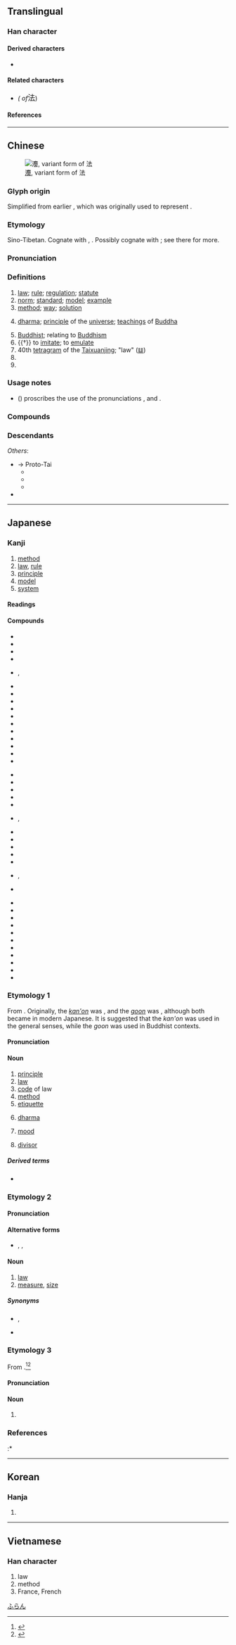 {{character info}}
==Translingual==
{{stroke order|strokes=8}}
{{stroke order|type=animate}}

===Han character===
{{Han char|rn=85|rad=水|as=05|sn=8|four=34131|canj=EGI|ids=⿰氵去}}

====Derived characters====
* {{l|mul|[[𠵽]], [[𭡚]], [[𦝌]], [[琺]], [[鍅]], [[𪶏]], [[𭱇]], [[𬈅]], [[𧇦]], [[𭓼]], [[𦲾]], [[𪾁]], [[𪴹]], [[䦢]], [[𬰂]], [[𢌇]], [[𦝎]], [[𤀢]], [[𪫚]], [[𠎢]]}}

====Related characters====
* {{l|mul|[[灋]]}} ''({{w|Variant Chinese character|Variant}} {{w|Traditional Chinese|traditional form}} of ''<big>法</big>)

====References====
{{Han ref|kx=0616.110|dkj=17290|dj=1010.020|hdz=31579.040|uh=6CD5}}

----

==Chinese==
{{zh-forms|alt=㳒,灋,𢌇,佱,𣳴}}
[[File:灋.jpg|thumb|[[灋]], variant form of 法]]

===Glyph origin===
{{Han etym}}
Simplified from earlier {{zh-l|*灋}}, which was originally used to represent {{och-l|廢|to cast aside; to abrogate}}.

===Etymology===
Sino-Tibetan. Cognate with {{cog|bo|བབས||shape, form, appearance}}, {{m|bo|དབྱིབས||shape, form, figure}}. Possibly cognate with {{och-l|凡|all, general, every; pattern, general rule}}; see there for more.

===Pronunciation===
{{zh-pron
|m=fǎ,fā,fá,fà
|m_note=fǎ - normal pronunciation; fā - used in some colloquial words (e.g. {{zh-l|*法兒|method}} in {{zh-l|[[沒]][[法兒]]}} and {{zh-l|[[想]][[個]][[法兒]]}}); fá - used in {{zh-l|*法子|method}} and {{zh-l|*法兒|method}}; fà - originally Beijing dialect, also a common variant in Taiwan, used for “France; French”
|dg=фа1
|m-s=
|c=faat3
|c-t=
|g=fat6
|h=pfs=fap;gd=fab5
|j=fah4
|mb=huă
|md=huák
|mn=hoat
|mn-t=huab4/huag4
|mn-t_note=huab4 - Chaozhou; huag4 - Shantou
|w=4faq
|x=fa6
|mc=y
|oc=y
|cat=n,a,v,pn
}}

===Definitions===
{{zh-hanzi}}

# [[law]]; [[rule]]; [[regulation]]; [[statute]]
# [[norm]]; [[standard]]; [[model]]; [[example]]
# [[method]]; [[way]]; [[solution]]
# {{lb|zh|Buddhism}} [[dharma]]; [[principle]] of the [[universe]]; [[teaching]]s of [[Buddha]]
#: {{zh-x|末 法 時期|Dharma-ending age}}
# [[Buddhist]]; relating to [[Buddhism]]
# {{†}} to [[imitate]]; to [[emulate]]
# 40th [[tetragram]] of the [[Taixuanjing]]; "law" ([[𝌭]])
# {{zh-short|*法國|France; French}}
# {{surname|zh}}

===Usage notes===
* ''{{w|Xiandai Hanyu Guifan Cidian}}'' ({{w2|zh|pref=《|现代汉语规范词典|suf=》}}) proscribes the use of the pronunciations {{m|cmn|fā}}, {{m|cmn|fá}} and {{m|cmn|fà}}.

===Compounds===
{{zh-der|hide_pron=1|一般法|七字法|七滅諍法|三尺法|三角法|不法|世法|丙字法|中法|主法|乘法|二分法|二進法|代田法|以身試法|伏法|佛法|作法|依法|保定法|保甲法|保險法|保馬法|倒置法|做法|傳法|優選法|八法|公平法|公法|六法|兵法|冷敷法|冷藏法|出版法|刀法|分析法|切分法|切接法|刑法|別法|別無他法|割接法|劈接法|劍法|加法|努庫阿洛法|勞基法|十二進法|十進法|反證法|取法|古法|句法|司法|司馬法|吃法|合法|名法|唱法|商標法|商法|單利法|單法貨制|單行法|單音奏法|國內法|國安法|國旗法|國法|國籍法|國際法|土地法|土法|土笵法|坐法|執法|基本法|壓條法|大圓滿法|大大法法|大學法|大法|如法泡製|如法炮製|妖法|妙法|子法|守法|宗法|官法|家法|實驗法|寫法|寬刑省法|專利法|層壓法|層積法|屬人法|屬地法|峭法|峻法|嵌埋法|工廠法|差法|差異法|布法羅|師法|常態法|常法|幻法|廣法大秤|弄法|引渡法|弘法|強行法|律法|得法|從法|心法|急救法|惜墨法|惡法|想法|憲法|懸法|懺法|成法|戒嚴法|戒法|戰法|戲法|戶籍法|手法|打法|打診法|技法|招法|拳法|拼法|持法|指法|挑花法|捨身求法|提法|摩擦法|撥蠟法|撥鐙法|操法|擬人法|攤平法|政法|效法|敕法|敗法亂紀|教學法|教法|數法|文法|新法|方法|於法無據|明法|普法|普通法|曆法|書法|會計法|服法|末法|枉法|森林法|楷法|槍法|標音法|檢字法|欺公罔法|止血法|正字法|正法|正音法|步法|歷法|歸納法|歸謬法|母法|民法|氮化法|水耕法|沒了法|沒法|法事|法人|法令|法例|法侶|法傚|法像|法償貨幣|法兄|法典|法冠|法出多門|法利賽人|法制|法則|法劍|法力|法務|法化|法印|法句經|法司|法名|法吏|法商|法喜|法器|法國|法坐|法執|法堂|法場|法壇|法外|法天象地|法子|法學|法守|法官|法定|法宮|法家|法寶|法尺|法岸|法帖|法師|法幣|法度|法座|法庫|法庭|法式|法律|法徒|法性|法意|法戒|法拉|法拍屋|法政|法教|法文|法新|法施|法旨|法曲|法書|法曹|法會|法服|法案|法條|法棍|法槌|法橋|法權|法水|法治|法海|法源|法燈|法物|法獄治罪|法王|法理|法環|法界|法盲|法相|法眼|法碼|法礪|法禁|法科|法程|法稱|法筵|法算|法籍|法籙|法系|法紀|法統|法經|法網|法線|法緣|法繩|法繪|法老|法臺|法舟|法航|法船|法苑珠林|法華三昧|法華器|法華宗|法華文句|法華玄義|法華經|法藏|法蘭克福|法蘭絨|法號|法融|法螺|法術|法衣|法製|法西斯|法規|法言|法語|法警|法象|法身|法軍|法輪|法辦|法郎|法部|法酒|法醫|法鈴|法門|法院|法集|法雨|法雲|法順|法馬|法駕|法鼓|活法|派生法|海上法|海法|消保法|淨值法|混汞法|減法|滷法|滾奏法|漸進法|潛盾工法|激將法|灸法|為法自弊|無法|煮法|煩法|熔接法|蒸餾法|熨法|犯法|狩獵法|王法|玩法|現行法|理法|環法|用法|畫法|療法|發聲法|白法|百分法|百法|皴法|盤灌法|盲法|相印法|相法|看法|礦業法|祕法|祖法|票據法|禮法|萬法唯識|私法|稅法|程序法|立法|竺法|筆法|算法|箭法|篩法|約法|經法|線描法|緣法|繩之以法|繼承法|習慣法|胚培養法|腕法|腿法|舞文巧法|芽接法|英法|茶法|著作權法|著法|蔀法|藐法|藥法|補法|複利法|西法|觀察法|解法|言出法隨|記法|訪問法|設法|訴訟法|詞法|詩法|誇張法|語法|說法|論法|諡法|講法|護法|讀法|變法|貪贓壞法|賣法|賭法|走臘法|跑法|身法|軍法|輸入法|辦法|辯證法|逾法|道法|違法|違警罰法|遮眼法|選罷法|邪法|部分法|配分法|針法|鋁熱法|鐵法|長法|門法|陣法|除法|陰影法|陶笵法|障眼法|雅法|電擊法|電檢法|青苗法|非法|章法|類同法|風流調法|食法|骨法|骫法|體法|鬥法|魔法|鹽法|大法螺|司法權|公法人|印度法系|地方法院|國際法人|少年法庭|南宗畫法|北宗畫法|嚴刑峻法|司法院|最高法院|國際私法|執法如山|大法小廉|依法炮製|剛性憲法|大陸法系|司法行政|劫法場|作法自斃|二名法|兩稅法|吹法螺|公司法|合法化|三法司|受賕枉法|做法子|三藏法師|三權憲法|想法子|想方設法|內家拳法|實體法|天心正法|交通法庭|司法官|徇情枉法|司法警察|司法獨立|建築法規|八法頌|帽子戲法|大法師|六法全書|國際公法|勞工立法|執法不阿|五權憲法|國際法庭|小廉大法|家事法庭|官法如爐|中法戰爭|心理療法|孫子兵法|威瑪憲法|不成文法|妖術邪法|好法子|奉公執法|公斷法院|就地正法|大法官|大吹法螺|國際法院|仁昭法外|土法煉鋼|尿療法|四法界|不犯王法|三法印|委任立法|單拼法|不法行為|刑法學|三階佛法|太公兵法|司法機關|化學療法|不法之徒|分身法|兵法家|奉公守法|單行法規|勞工法庭|五位百法|中立法規|不二法門|目無法紀|普法宗|法力無邊|目無王法|死法子|法國菜|法律漏洞|法相宗|法書要錄|水療法|法外施恩|法律審|構詞法|法源寺|現身說法|法定認領|沒辦法|法新社|法律學|正法眼藏|法定血親|社會立法|法家拂士|成文法|權利法案|民俗療法|法網難逃|投影畫法|法度嚴明|柔性憲法|法堂疏|春秋筆法|普法戰爭|發音方法|沒法沒天|特別法|新法算書|戰犯法庭|法定程序|法務部|明法審令|法外行凶|租借法案|科學方法|法性宗|甘露法雨|指數法則|治外法權|知法犯法|海商法|睡眠療法|演算法則|法術無邊|法制局|戊戌變法|法醫學|特別刑法|法外施仁|成文憲法|無法無天|犯法違理|牽引療法|營造法式|沒法子|無法可施|直接立法|摩西律法|法定代理|法定人數|法眼宗|法律行為|法門寺|法理學|法海和尚|法定空地|法國號|治安法庭|氣功療法|沒王法|永字八法|法場換子|撮戲法|毫無章法|正身明法|正法直度|神術妙法|東山法門|書法家|麻衣相法|變盡方法|違法亂紀|貪贓枉法|非法性|觀音法會|聯邦憲法|芳香療法|羅馬法典|立法機關|財團法人|講經說法|食物療法|點描畫法|變法兒|變戲法|談經說法|高等法院|馬奴法典|行政法|飲食療法|陽光法案|軍法從事|墨守成法|難逃法網|統計方法|過贓犯法|立法院|革命法庭|魘魔法|護法戰爭|隆刑峻法|立法委員|行政法院|鹽法道|茅山道法|立法程序|非法行為|背理法|自有辦法|老法子|立法權|閨門禮法|舞文枉法|連記法|美聲唱法|軍法審判|透視畫法|非法行事|行政立法|軍法警察|軍事法庭|血清療法|醫門法律|行政司法|逍遙法外|英法聯軍|非法勾當|舞文弄法|約法三章|聖法|製法|激素替代療法|法不責眾|繩之於法|釋法}}

===Descendants===
{{CJKV||ほう|법|pháp}}
''Others'':
* → Proto-Tai
** {{desc|lo|ແບບ||form; model, standard, example; method; style, manner; brand, type}}
** {{desc|th|แบบ||kind; design, pattern; style; type; model}}
** {{desc|km|បែប||kind, sort, model, type; style, form, shape; aspect; method, way, situation, condition|bor=1}}
* {{desc|vi|phép||rule, custom, usage, method; permission, authorisation; magical power|bor=1}}

----

==Japanese==

===Kanji===
{{ja-kanji|grade=4|rs=水05}}

# [[method]]
# [[law]], [[rule]]
# [[principle]]
# [[model]]
# [[system]]

====Readings====
{{ja-readings
|goon=ほう<ほふ
|kanon=ほう<はふ
|kanyoon=は.っ<はふ, ほっ<ほふ
|kun=おきて-, のっと-る, のり-
|nanori=かず, つね, はかる
}}

====Compounds====
{{top3}}
* {{ja-r|永%字%八%法|えい%じ %はっ%ぽう|the [[w:Eight Principles of Yong|Eight Principles of Yong]]}}
* {{ja-r|法%号|ほう%ごう|gloss=a [[dharma]] [[name]]}}
* {{ja-r|法%案|ほう%あん}}
* {{ja-r|法%印|ほう%いん}}
* {{ja-r|法%衣|ほう%え}}, {{ja-r|法%衣|ほう%い}}
* {{ja-r|法%医%学|ほう%い%がく}}
* {{ja-r|法%王|ほう%おう}}
* {{ja-r|法%皇|ほう%おう}}
* {{ja-r|法%外|ほう%がい}}
* {{ja-r|法%学|ほう%がく}}
* {{ja-r|法%規|ほう%き}}
* {{ja-r|法%事|ほう%じ}}
* {{ja-r|法%術|ほう%じゅつ}}
* {{ja-r|法%人|ほう%じん}}
* {{ja-r|法%則|ほう%そく}}
* {{ja-r|法%定|ほう%てい}}
{{mid3}}
* {{ja-r|法%廷|ほう%てい}}
* {{ja-r|法%典|ほう%てん}}
* {{ja-r|法%度|はっ%と}}
* {{ja-r|法%要|ほう%よう}}
* {{ja-r|法%螺|ほ%ら}}
* {{ja-r|法%力|ほう%りき}}, {{ja-r|法%力|ほう%りょく}}
* {{ja-r|法%律|ほう%りつ}}
* {{ja-r|法%輪|ほう%りん}}
* {{ja-r|加%法|か%ほう}}
* {{ja-r|家%法|か%ほう}}
* {{ja-r|減%法|げん%ぽう}}
* {{ja-r|憲%法|けん%ぽう}}, {{ja-r|憲%法|けん%ぼう}}
* {{ja-r|刑%法|けい%ほう}}
{{mid3}}
* {{ja-r|公%法|こう%ほう}}
* {{ja-r|国%法|こく%ほう}}
* {{ja-r|国%際%法|こく%さい%ほう}}
* {{ja-r|司%法|し%ほう}}
* {{ja-r|私%法|し%ほう}}
* {{ja-r|除%法|じょ%ほう}}
* {{ja-r|商%法|しょう%ほう}}
* {{ja-r|乗%法|じょう%ほう}}
* {{ja-r|定%法|じょう%ほう}}
* {{ja-r|民%法|みん%ぽう}}
* {{ja-r|寸%法|すん%ぽう|gloss=[[dimension]], [[size]]}}
{{bottom}}

===Etymology 1===
{{wikipedia|lang=ja}}
{{ja-kanjitab|ほう|yomi=o}}
From {{der|ja|ltc|-|sort=ほう}} {{ltc-l|法}}. Originally, the [[漢音#Japanese|''kan'on'']] was {{m|ja|はふ|tr=fafu}}, and the [[呉音#Japanese|''goon'']] was {{m|ja|ほふ|tr=fofu}}, although both became {{m|ja|ほう|tr=hō}} in modern Japanese. It is suggested that the ''kan'on'' was used in the general senses, while the ''goon'' was used in Buddhist contexts.

====Pronunciation====
{{ja-pron|yomi=o|ほう|acc=0|acc_ref=DJR,NHK}}

====Noun====
{{ja-noun|ほう|hhira=はふ}}

# [[principle]]
# [[law]]
# [[code]] of law
# [[method]]
# [[etiquette]]
# {{lb|ja|Buddhism|sort=ほう}} [[dharma]]
# {{lb|ja|grammar|sort=ほう}} [[mood]]
# {{lb|ja|mathematics|sort=ほう}} [[divisor]]

=====Derived terms=====
* {{ja-r|方%法|ほう%ほう|[[way]], [[method]], [[manner]]}}

===Etymology 2===
{{ja-kanjitab|のり|yomi=k}}

====Pronunciation====
{{ja-pron|yomi=k|のり|acc=2|acc_ref=DJR,NHK}}

====Alternative forms====
* {{ja-l|規}}, {{ja-l|則}}, {{ja-l|矩}}

====Noun====
{{ja-noun|のり}}

# [[law]]
# [[measure]], [[size]]
#: {{ja-usex|内 '''法'''|うち '''のり'''|inner '''size'''}}

=====Synonyms=====
* {{sense|law}} {{ja-r|法%規|ほう%き}}, {{ja-r|法%律|ほう%りつ}}
* {{sense|measure}} {{ja-r|寸%法|すん%ぽう}}

===Etymology 3===
{{ja-kanjitab|ふらん|yomi=irr}}
From {{der|ja|fr|franc|sort=ふらん}}.<ref name="DJR">{{R:Daijirin}}</ref><ref name="KDJ">{{R:Kokugo Dai Jiten}}</ref>

====Pronunciation====
{{ja-pron|yomi=irr|フラン|acc=1|acc_ref=DJR,NHK}}

====Noun====
{{ja-noun|フラン}}

# {{alternative spelling of|ja|フラン}}

===References===
<references/>
:* {{R:Shogakukan}}

[[Category:ja:Currency|ふらん]]

----

==Korean==

===Hanja===
{{ko-hanja|법|법}}

# {{hanja form of|법|[[law]]}}

----

==Vietnamese==

===Han character===
{{vi-hantu|[[pháp]], [[phấp]], [[phép]], [[phăm]], [[phắp]]|rs=水05}}

# law
# method
# France, French
